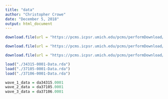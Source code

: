 ```yaml
---
title: "data"
author: "Christopher Crowe"
date: "December 5, 2018"
output: html_document
---
```


```r
download.file(url = "https://pcms.icpsr.umich.edu/pcms/performDownload/7cba3e31-9afe-424b-8b63-b1d32c46bd21", destfile = "./shiny/34315-0001-Data.rda")

download.file(url = "https://pcms.icpsr.umich.edu/pcms/performDownload/8a56fdf6-d4b1-493f-bfa3-69a29c8cea42", destfile = "./shiny/37105-0001-Data.rda")

download.file(url = "https://pcms.icpsr.umich.edu/pcms/performDownload/cd7a7b6b-f637-4c1e-a7a4-77e446d74089", destfile = "./shiny/37106-0001-Data.rda")

load("./34315-0001-Data.rda")
load("./37105-0001-Data.rda")
load("./37106-0001-Data.rda")

wave_1_data = da34315.0001
wave_2_data = da37105.0001
wave_3_data = da37106.0001

```



